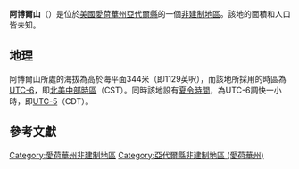 {{noteTA
|G1=USState
|G2=地名
|G3=Unit
}}
{{Infobox settlement
|official_name            = 阿博爾山
|native_name = Arbor Hill
|settlement_type          = [[非建制地區|非建制地區]]
|image_skyline            = 
|imagesize                = 
|image_map                = 
|mapsize                  = 
|pushpin_map              = USA Iowa
|pushpin_label            = 阿博爾山
|pushpin_label_position   = top
|pushpin_map_caption      = 阿博爾山在愛荷華州的位置
|subdivision_type         = [[世界政區索引|國家]]
|subdivision_type1        = [[美国州份|州份]]
|subdivision_type2        = [[愛荷華州行政区划|縣]]
|subdivision_name         = [[美国|美国]]
|subdivision_name1        = [[愛荷華州|愛荷華州]]
|subdivision_name2        = [[亞代爾縣_(愛荷華州)|亞代爾縣]]
|elevation_ft             = 1129
|elevation_m              = 344
|area_total_km2           = 
|area_total_sq_mi         = 
|area_land_km2            = 
|area_land_sq_mi          = 
|area_water_km2           = 
|area_water_sq_mi         = 
|population_as_of         = 2010
|population_footnotes     = 
|population_total         = 
|population_metro         = 
|population_density_km2   = auto
|population_density_sq_mi = auto
|timezone                 = [[北美中部时区|北美中部时区]]
|utc_offset               = -6
|coordinates              = {{coord|41|22|00|N|94|19|06|W|display=inline,title}}
| coor_pinpoint           = 
| coordinates_footnotes   = 
|timezone_DST             = CDT
|utc_offset_DST           = -5
|postal_code_type         = [[美國郵區編號|郵區編號]]
|postal_code              = 
|area_code                = {{link-en|电话区号641|Area code 641|641}}
|blank_name = [[地名信息系统|GNIS ID]]
|blank_info = 464445<ref name="GNIS">{{cite gnis|464445|Arbor Hill}}</ref>
}}
'''阿博爾山'''（{{lang-en|Arbor Hill}}）是位於[[美國|美國]][[愛荷華州|愛荷華州]][[亞代爾縣_(愛荷華州)|亞代爾縣]]的一個[[非建制地區|非建制地區]]。該地的面積和人口皆未知。

== 地理 ==
阿博爾山所處的海拔為高於海平面344米（即1129英呎），而該地所採用的時區為[[UTC-6|UTC-6]]，即[[北美中部時區|北美中部時區]]（CST）。同時該地設有[[夏令時間|夏令時間]]，為UTC-6調快一小時，即[[UTC-5|UTC-5]]（CDT）。

== 參考文獻 ==
{{reflist}}

{{亞代爾縣 (愛荷華州)}}

{{DEFAULTSORT:Arbor Hill}}
[[Category:愛荷華州非建制地區|Category:愛荷華州非建制地區]]
[[Category:亞代爾縣非建制地區_(愛荷華州)|Category:亞代爾縣非建制地區 (愛荷華州)]]

{{Iowa-geo-stub}}